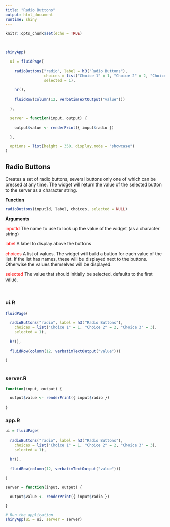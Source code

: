 ```yaml
---
title: "Radio Buttons"
output: html_document
runtime: shiny
---
```


```r
knitr::opts_chunk$set(echo = TRUE)
```


<br>

```r

shinyApp(

  ui = fluidPage(
    
    radioButtons("radio", label = h3("Radio Buttons"),
                 choices = list("Choice 1" = 1, "Choice 2" = 2, "Choice 3" = 3), 
                 selected = 1),
    
    hr(),
    
    fluidRow(column(12, verbatimTextOutput("value")))
    
  ),
  
  server = function(input, output) {
    
    output$value <- renderPrint({ input$radio })
    
  },

  options = list(height = 350, display.mode = "showcase")
)
```

## Radio Buttons {.tabset}

Creates a set of radio buttons, several buttons only one of which can be pressed at any time. The widget will return the value of the selected button to the server as a character string.

**Function**

```r
radioButtons(inputId, label, choices, selected = NULL)
```

**Arguments**

<span style="color: red">inputId</span> The name to use to look up the value of the widget (as a character string)

<span style="color: red">label</span> A label to display above the buttons

<span style="color: red">choices</span> A list of values. The widget will build a button for each value of the list. If the list has names, these will be displayed next to the buttons. Otherwise the values themselves will be displayed.

<span style="color: red">selected</span> The value that should initially be selected, defaults to the first value.

<br>

### ui.R
```r

fluidPage(
  
  radioButtons("radio", label = h3("Radio Buttons"),
    choices = list("Choice 1" = 1, "Choice 2" = 2, "Choice 3" = 3), 
    selected = 1),
  
  hr(),
  
  fluidRow(column(12, verbatimTextOutput("value")))
  
)
  
```
### server.R
```r

function(input, output) {

  output$value <- renderPrint({ input$radio })
  
}
```
### app.R
```r

ui = fluidPage(
    
  radioButtons("radio", label = h3("Radio Buttons"),
    choices = list("Choice 1" = 1, "Choice 2" = 2, "Choice 3" = 3), 
    selected = 1),
  
  hr(),
  
  fluidRow(column(12, verbatimTextOutput("value")))
  
)

server = function(input, output) {

  output$value <- renderPrint({ input$radio })

}

# Run the application 
shinyApp(ui = ui, server = server)

```
